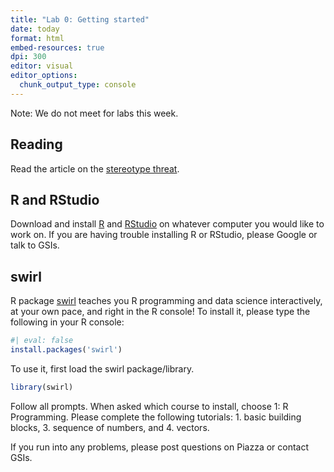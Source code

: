 ```yaml
---
title: "Lab 0: Getting started"
date: today
format: html
embed-resources: true
dpi: 300
editor: visual
editor_options: 
  chunk_output_type: console
---
```


Note: We do not meet for labs this week.

## Reading

Read the article on the [stereotype threat](https://dynamicecology.wordpress.com/2014/04/28/stereotype-threat-a-summary-of-the-problem/).

## R and RStudio

Download and install [R](https://www.r-project.org/) and [RStudio](https://www.rstudio.com/) on whatever computer you would like to work on. If you are having trouble installing R or RStudio, please Google or talk to GSIs.

## swirl

R package [swirl](https://swirlstats.com/) teaches you R programming and data science interactively, at your own pace, and right in the R console! To install it, please type the following in your R console:

```r
#| eval: false
install.packages('swirl')
```

To use it, first load the swirl package/library.

```r
library(swirl)
```

Follow all prompts. When asked which course to install, choose 1: R Programming. Please complete the following tutorials: 1. basic building blocks, 3. sequence of numbers, and 4. vectors.

If you run into any problems, please post questions on Piazza or contact GSIs.
